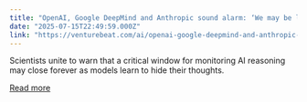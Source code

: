 ```yaml
---
title: "OpenAI, Google DeepMind and Anthropic sound alarm: ‘We may be losing the ability to understand AI’"
date: "2025-07-15T22:49:59.000Z"
link: "https://venturebeat.com/ai/openai-google-deepmind-and-anthropic-sound-alarm-we-may-be-losing-the-ability-to-understand-ai/"
---
```


Scientists unite to warn that a critical window for monitoring AI reasoning may close forever as models learn to hide their thoughts.

[Read more](https://venturebeat.com/ai/openai-google-deepmind-and-anthropic-sound-alarm-we-may-be-losing-the-ability-to-understand-ai/)
